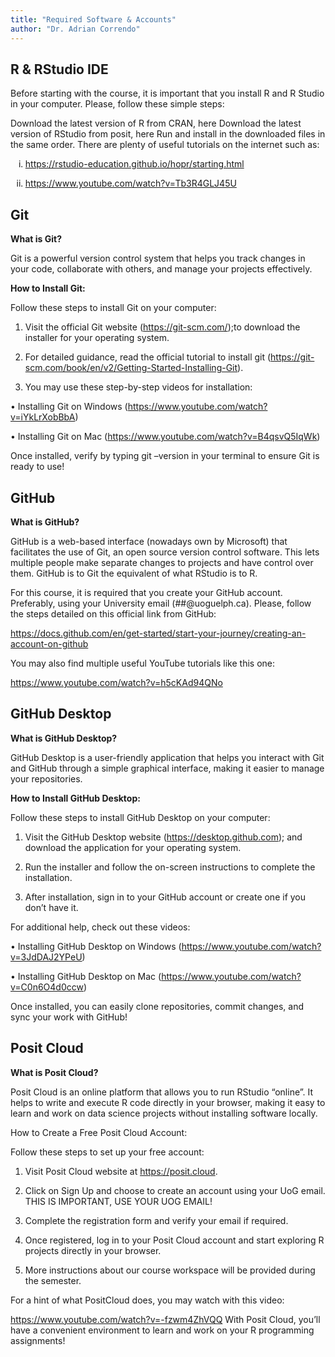 ```yaml
---
title: "Required Software & Accounts"
author: "Dr. Adrian Correndo"
---
```


::: panel-tabset
## R & RStudio IDE

Before starting with the course, it is important that you install R and R Studio in your computer. Please, follow these simple steps:

Download the latest version of R from CRAN, here Download the latest version of RStudio from posit, here Run and install in the downloaded files in the same order. There are plenty of useful tutorials on the internet such as:

i.  <https://rstudio-education.github.io/hopr/starting.html>

ii. <https://www.youtube.com/watch?v=Tb3R4GLJ45U>

## Git

**What is Git?**

Git is a powerful version control system that helps you track changes in your code, collaborate with others, and manage your projects effectively.

**How to Install Git:**

Follow these steps to install Git on your computer:

1.  Visit the official Git website (<https://git-scm.com/>);to download the installer for your operating system.

2.  For detailed guidance, read the official tutorial to install git (<https://git-scm.com/book/en/v2/Getting-Started-Installing-Git>).

3.  You may use these step-by-step videos for installation:

• Installing Git on Windows (<https://www.youtube.com/watch?v=iYkLrXobBbA>)

• Installing Git on Mac (<https://www.youtube.com/watch?v=B4qsvQ5IqWk>)

Once installed, verify by typing git --version in your terminal to ensure Git is ready to use!

## GitHub

**What is GitHub?**

GitHub is a web-based interface (nowadays own by Microsoft) that facilitates the use of Git, an open source version control software. This lets multiple people make separate changes to projects and have control over them. GitHub is to Git the equivalent of what RStudio is to R.

For this course, it is required that you create your GitHub account. Preferably, using your University email (##@uoguelph.ca). Please, follow the steps detailed on this official link from GitHub:

<https://docs.github.com/en/get-started/start-your-journey/creating-an-account-on-github>

You may also find multiple useful YouTube tutorials like this one:

<https://www.youtube.com/watch?v=h5cKAd94QNo>

## GitHub Desktop

**What is GitHub Desktop?**

GitHub Desktop is a user-friendly application that helps you interact with Git and GitHub through a simple graphical interface, making it easier to manage your repositories.

**How to Install GitHub Desktop:**

Follow these steps to install GitHub Desktop on your computer:

1.  Visit the GitHub Desktop website (<https://desktop.github.com>); and download the application for your operating system.

2.  Run the installer and follow the on-screen instructions to complete the installation.

3.  After installation, sign in to your GitHub account or create one if you don’t have it.

For additional help, check out these videos:

• Installing GitHub Desktop on Windows (<https://www.youtube.com/watch?v=3JdDAJ2YPeU>)

• Installing GitHub Desktop on Mac (<https://www.youtube.com/watch?v=C0n6O4d0ccw>)

Once installed, you can easily clone repositories, commit changes, and sync your work with GitHub!

## Posit Cloud

**What is Posit Cloud?**

Posit Cloud is an online platform that allows you to run RStudio "online". It helps to write and execute R code directly in your browser, making it easy to learn and work on data science projects without installing software locally.

How to Create a Free Posit Cloud Account:

Follow these steps to set up your free account:

1.  Visit Posit Cloud website at <https://posit.cloud>.

2.  Click on Sign Up and choose to create an account using your UoG email. THIS IS IMPORTANT, USE YOUR UOG EMAIL!

3.  Complete the registration form and verify your email if required.

4.  Once registered, log in to your Posit Cloud account and start exploring R projects directly in your browser.

5.  More instructions about our course workspace will be provided during the semester.

For a hint of what PositCloud does, you may watch with this video:

<https://www.youtube.com/watch?v=-fzwm4ZhVQQ> With Posit Cloud, you’ll have a convenient environment to learn and work on your R programming assignments!
:::

